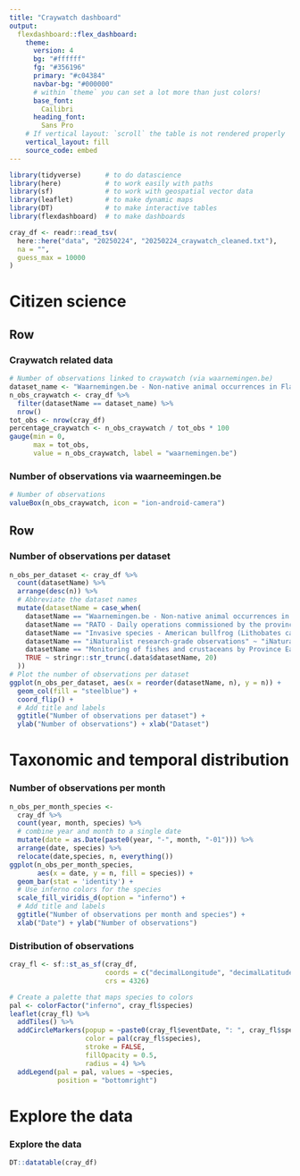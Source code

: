```yaml
---
title: "Craywatch dashboard"
output: 
  flexdashboard::flex_dashboard:
    theme:
      version: 4
      bg: "#ffffff"
      fg: "#356196" 
      primary: "#c04384"
      navbar-bg: "#000000"
      # within `theme` you can set a lot more than just colors!
      base_font:
        Cailibri
      heading_font:
        Sans Pro
    # If vertical layout: `scroll` the table is not rendered properly
    vertical_layout: fill
    source_code: embed
---
```


```r
library(tidyverse)      # to do datascience
library(here)           # to work easily with paths
library(sf)             # to work with geospatial vector data
library(leaflet)        # to make dynamic maps
library(DT)             # to make interactive tables
library(flexdashboard)  # to make dashboards
```


```r
cray_df <- readr::read_tsv(
  here::here("data", "20250224", "20250224_craywatch_cleaned.txt"),
  na = "",
  guess_max = 10000
)
```


Citizen science {data-orientation=rows}
=====================================  

Row
-------------------------------------

### Craywatch related data
    
```r
# Number of observations linked to craywatch (via waarnemingen.be)
dataset_name <- "Waarnemingen.be - Non-native animal occurrences in Flanders and the Brussels Capital Region, Belgium"
n_obs_craywatch <- cray_df %>%
  filter(datasetName == dataset_name) %>%
  nrow()
tot_obs <- nrow(cray_df)
percentage_craywatch <- n_obs_craywatch / tot_obs * 100
gauge(min = 0,
      max = tot_obs,
      value = n_obs_craywatch, label = "waarnemingen.be")
```

### Number of observations via waarneemingen.be

```r
# Number of observations
valueBox(n_obs_craywatch, icon = "ion-android-camera")
```


Row
-------------------------------------

### Number of observations per dataset

```r
n_obs_per_dataset <- cray_df %>%
  count(datasetName) %>%
  arrange(desc(n)) %>%
  # Abbreviate the dataset names
  mutate(datasetName = case_when(
    datasetName == "Waarnemingen.be - Non-native animal occurrences in Flanders and the Brussels Capital Region, Belgium" ~ "Waarnemingen.be",
    datasetName == "RATO - Daily operations commissioned by the province East Flanders, Belgium" ~ "RATO",
    datasetName == "Invasive species - American bullfrog (Lithobates catesbeianus) in Flanders, Belgium (post 2018)" ~ "American bullfrog ( INBO)",
    datasetName == "iNaturalist research-grade observations" ~ "iNaturalist",
    datasetName == "Monitoring of fishes and crustaceans by Province East Flanders in Flanders, Belgium" ~ "Monitoring POV",
    TRUE ~ stringr::str_trunc(.data$datasetName, 20)
  ))
# Plot the number of observations per dataset
ggplot(n_obs_per_dataset, aes(x = reorder(datasetName, n), y = n)) +
  geom_col(fill = "steelblue") +
  coord_flip() +
  # Add title and labels
  ggtitle("Number of observations per dataset") +
  ylab("Number of observations") + xlab("Dataset")
```



Taxonomic and temporal distribution
=====================================     
   
### Number of observations per month
    
```r
n_obs_per_month_species <-
  cray_df %>%
  count(year, month, species) %>%
  # combine year and month to a single date
  mutate(date = as.Date(paste0(year, "-", month, "-01"))) %>%
  arrange(date, species) %>%
  relocate(date,species, n, everything())
ggplot(n_obs_per_month_species,
       aes(x = date, y = n, fill = species)) +
  geom_bar(stat = 'identity') +
  # Use inferno colors for the species
  scale_fill_viridis_d(option = "inferno") +
  # Add title and labels
  ggtitle("Number of observations per month and species") +
  xlab("Date") + ylab("Number of observations")
```


### Distribution of observations

```r
cray_fl <- sf::st_as_sf(cray_df,
                        coords = c("decimalLongitude", "decimalLatitude"),
                        crs = 4326)

# Create a palette that maps species to colors
pal <- colorFactor("inferno", cray_fl$species)
leaflet(cray_fl) %>%
  addTiles() %>%
  addCircleMarkers(popup = ~paste0(cray_fl$eventDate, ": ", cray_fl$species),
                   color = pal(cray_fl$species),
                   stroke = FALSE,
                   fillOpacity = 0.5,
                   radius = 4) %>%
  addLegend(pal = pal, values = ~species,
            position = "bottomright")
```

Explore the data
=====================================

### Explore the data

```r
DT::datatable(cray_df)
```
